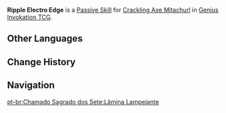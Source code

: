 {{Genius Invokation TCG Skill Infobox
|image      = Ripple Electro Edge Character Card Skill.png
|type       = Passive Skill
|character  = Crackling Axe Mitachurl
|element    = 
|matching   = 
|unaligned  = 
|energy     = 
|effect     = (Passive) When the battle begins, this character gains '''Ripple Electro Edge'''.<br><br>'''Ripple Electro Edge'''<br>The {{Color|Physical DMG}} this character deals is converted to {{Color|Electro DMG}}.<br><u>Usage(s)</u>: 3
|order      = 4
}}
'''Ripple Electro Edge''' is a [[Character Card Passive Skill|Passive Skill]] for [[Crackling Axe Mitachurl (Character Card)|Crackling Axe Mitachurl]] in [[Genius Invokation TCG]].

==Other Languages==
{{Other Languages
|en      = Ripple Electro Edge
|zhs     = 流煌磨刃
|zhs_rm  = Liúhuáng Mórèn
|zht     = 流煌磨刃
|zht_rm  = Liúhuáng Mórèn
|zh_tl   = Refined Blade of Flowing Sparks
|ja      = 流煌研磨
|ja_rm   = Ryuukou Kenma
|ja_tl   = Flowing Spark Sharpening
|ko      = 흐르는 빛의 검
|ko_rm   = Heureuneun Bit-ui Geom
|ko_tl   = Flowing Light Sword
|es      = Filo del trueno
|es_tl   = Thunder Edge
|fr      = Tranchant d'électrondulation
|fr_tl   = Electrundulating Edge
|ru      = Пылающий топор Электро
|ru_tl   = Glowing Electro Axe
|th      = Ripple Electro Edge
|vi      = Lưỡi Cắt Chớp Sáng
|vi_tl   = 
|de      = Blitzende Axt
|de_tl   = Flashing Axe
|id      = Ripple Electro Edge
|pt      = Lâmina Lampejante
|pt_tl   = 
|tr      = Bileyici Elektrik
|tr_tl   = 
|it      = Lama dei fulmini
|it_tl   = Blade of Thunders
}}

==Change History==
{{Change History|3.3}}

==Navigation==
{{Genius Invokation TCG Skill Navbox|Crackling Axe Mitachurl}}
[[pt-br:Chamado Sagrado dos Sete:Lâmina Lampejante]]